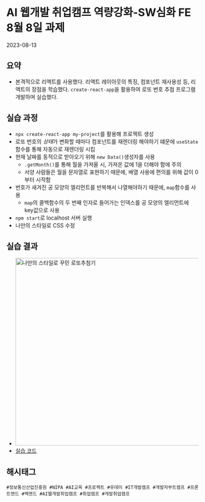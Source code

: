 
# AI 웹개발 취업캠프 역량강화-SW심화 FE 8월 8일 과제
<time>2023-08-13</time>

## 요약
- 본격적으로 리액트를 사용했다. 리액트 레이아웃의 특징, 컴포넌트 재사용성 등, 리액트의 장점을 학습했다. ```create-react-app```을 활용하여 로또 번호 추첨 프로그램 개발하며 실습했다.

## 실습 과정
- ```npx create-react-app my-project```를 활용해 프로젝트 생성
- 로또 번호의 *상태*가 변화할 때마다 컴포넌트를 재렌더링 해야하기 떄문에 ```useState``` 함수를 통해 자동으로 재렌더링 시킴
- 현재 날짜를 동적으로 받아오기 위해 ```new Data()```생성자를 사용
    - ```.getMonth()```를 통해 월을 가져올 시, 가져온 값에 1을 더해야 함에 주의
    - 서양 사람들은 월을 문자열로 표현하기 때문에, 배열 사용에 편의를 위해 값이 0부터 시작함
- 번호가 새겨진 공 모양의 엘리먼트를 반복해서 나열해야하기 때문에, ```map```함수를 사용
    - ```map```의 콜백함수의 두 번째 인자로 들어가는 인덱스를 공 모양의 엘리먼트에 key값으로 사용
- ```npm start```로 localhost 서버 실행
- 나만의 스타일로 CSS 수정

## 실습 결과
- <Image src={img1}
    width="789"
    height="492"
    alt="나만의 스타일로 꾸민 로또추첨기" />
- [실습 코드](https://github.com/naruteride/Seoul-ICT-Web-Base/tree/main/%EC%97%AD%EB%9F%89%EA%B0%95%ED%99%94-SW%EC%8B%AC%ED%99%94-%ED%94%84%EB%A1%A0%ED%8A%B8%EC%97%94%EB%93%9C/2%ED%9A%8C%EC%B0%A8/my-app)

## 해시태그
    #정보통신산업진흥원 #NIPA #AI교육 #프로젝트 #유데미 #IT개발캠프 #개발자부트캠프 #프론트엔드 #백엔드 #AI웹개발취업캠프 #취업캠프 #개발취업캠프 
